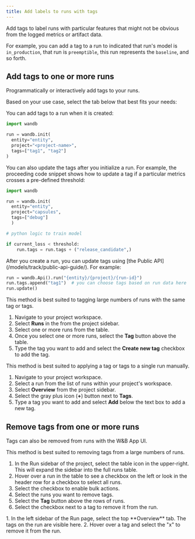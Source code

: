 ```yaml
---
title: Add labels to runs with tags
---
```


Add tags to label runs with particular features that might not be obvious from the logged metrics or artifact data. 

For example, you can add a tag to a run to indicated that run's model is `in_production`, that run is `preemptible`, this run represents the `baseline`, and so forth.

## Add tags to one or more runs

Programmatically or interactively add tags to your runs.

Based on your use case, select the tab below that best fits your needs:

<Tabs>
<Tab title="W&B Python SDK">
You can add tags to a run when it is created: 

```python
import wandb

run = wandb.init(
  entity="entity",
  project="<project-name>",
  tags=["tag1", "tag2"]
)
```

You can also update the tags after you initialize a run. For example, the proceeding code snippet shows how to update a tag if a particular metrics crosses a pre-defined threshold:

```python
import wandb

run = wandb.init(
  entity="entity", 
  project="capsules", 
  tags=["debug"]
  )

# python logic to train model

if current_loss < threshold:
    run.tags = run.tags + ("release_candidate",)
```
</Tab>
<Tab title="Public API">
After you create a run, you can update tags using [the Public API](/models/track/public-api-guide/). For example:

```python
run = wandb.Api().run("{entity}/{project}/{run-id}")
run.tags.append("tag1")  # you can choose tags based on run data here
run.update()
```
</Tab>
<Tab title="Project page">
This method is best suited to tagging large numbers of runs with the same tag or tags.

1. Navigate to your project workspace.
2. Select **Runs** in the from the project sidebar.
3. Select one or more runs from the table.
4. Once you select one or more runs, select the **Tag** button above the table.
5. Type the tag you want to add and select the **Create new tag** checkbox to add the tag.
</Tab>
<Tab title="Run page">
This method is best suited to applying a tag or tags to a single run manually.

1. Navigate to your project workspace.
2. Select a run from the list of runs within your project's workspace.
1. Select **Overview** from the project sidebar.
2. Select the gray plus icon (**+**) button next to **Tags**.
3. Type a tag you want to add and select **Add** below the text box to add a new tag.
</Tab>
</Tabs>



## Remove tags from one or more runs

Tags can also be removed from runs with the W&B App UI.

<Tabs>
<Tab title="Project page">
This method is best suited to removing tags from a large numbers of runs.

1. In the Run sidebar of the project, select the table icon in the upper-right. This will expand the sidebar into the full runs table.
2. Hover over a run in the table to see a checkbox on the left or look in the header row for a checkbox to select all runs.
3. Select the checkbox to enable bulk actions. 
4. Select the runs you want to remove tags.
5. Select the **Tag** button above the rows of runs.
6. Select the checkbox next to a tag to remove it from the run.
</Tab>
<Tab title="Run page">
1. In the left sidebar of the Run page, select the top **Overview** tab. The tags on the run are visible here.
2. Hover over a tag and select the "x" to remove it from the run.
</Tab>
</Tabs>


